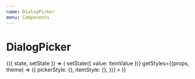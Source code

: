 ```yaml
---
name: DialogPicker
menu: Components
---
```



# DialogPicker

<Playground>
  <State initial={{ value: 'js' }}>
    {({ state, setState }) => (
      <DialogPicker
        useHistory={false}
        header={null}
        size="large"
        selectedValue={state.value}
        onValueChange={(itemValue, itemIndex) => setState({ value: itemValue })}
        getStyles={(props, theme) => ({
          pickerStyle: {},
          itemStyle: {},
        })}
      >
        <PickerItem label="C" value="c" />
        <PickerItem label="C#" value="c#" />
        <PickerItem label="C++" value="c++" />
        <PickerItem label="CSS" value="css" />
        <PickerItem label="Elixir" value="elixir" />
        <PickerItem label="Elm" value="elm" />
        <PickerItem label="Erlang" value="erlang" />
        <PickerItem label="Go" value="go" />
        <PickerItem label="Haskell" value="haskell" />
        <PickerItem label="HTML" value="html" />
        <PickerItem label="Java" value="java" />
        <PickerItem label="JavaScript" value="js" />
        <PickerItem label="Lua" value="lua" />
        <PickerItem label="Python" value="python" />
        <PickerItem label="R" value="r" />
        <PickerItem label="Ruby" value="ruby" />
        <PickerItem label="Rust" value="rust" />
        <PickerItem label="Switft" value="swift" />
        <PickerItem label="Typescript" value="typescript" />
      </DialogPicker>
    )}
  </State>
</Playground>
